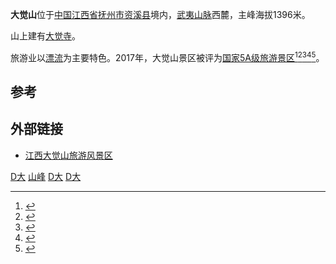 {{refimprove|time=2014-01-17T13:19:49+00:00}}
{{coord|27|41|43|N|117|11|49|E|display=title|scale:100000}}
'''大觉山'''位于[[中国|中国]][[江西省|江西省]][[抚州市|抚州市]][[资溪县|资溪县]]境内，[[武夷山脉|武夷山脉]]西麓，主峰海拔1396米。

山上建有[[大觉寺_(资溪)|大觉寺]]。

旅游业以[[泛舟|漂流]]为主要特色。2017年，大觉山景区被评为[[国家5A级旅游景区|国家5A级旅游景区]]<ref>{{Cite web|title=国家旅游局公示新一批5A景区 20家景区上榜（高清组图）【12】--旅游--人民网|url=http://travel.people.com.cn/n1/2017/0217/c41570-29088611-12.html|access-date=2021-07-13|work=人民网|archive-date=2021-07-13|archive-url=https://web.archive.org/web/20210713070506/http://travel.people.com.cn/n1/2017/0217/c41570-29088611-12.html|dead-url=no}}</ref><ref>{{Cite web|title=非遗常驻青州古城 活态传承演绎文风习习(组图)-中新网|url=http://www.chinanews.com/sh/2020/08-18/9267778.shtml|access-date=2021-07-13|work=中国新闻网|archive-date=2021-07-16|archive-url=https://web.archive.org/web/20210716095749/http://www.chinanews.com/sh/2020/08-18/9267778.shtml|dead-url=no}}</ref><ref>{{Cite web|title=游客人身财产安全事件频发 丽江古城被严重警告-中新网|url=http://www.chinanews.com/sh/2017/02-26/8159675.shtml|access-date=2021-07-13|work=中国新闻网|archive-date=2021-07-16|archive-url=https://web.archive.org/web/20210716100247/http://www.chinanews.com/sh/2017/02-26/8159675.shtml|dead-url=no}}</ref><ref>{{Cite web|title=国家旅游局公示　20家景区即将挂牌5A_科教_央视网(cctv.com)|url=http://kejiao.cctv.com/2017/02/17/ARTInDblKtEo4qQO1Sw9eAf3170217.shtml|access-date=2021-07-13|work=CCTV|archive-date=2021-07-17|archive-url=https://web.archive.org/web/20210717022345/http://kejiao.cctv.com/2017/02/17/ARTInDblKtEo4qQO1Sw9eAf3170217.shtml|dead-url=no}}</ref><ref>{{Cite web|title=国家旅游局公示新一批5A景区 20家上榜|url=https://china.huanqiu.com/article/9CaKrnK0BBU|access-date=2021-07-13|work=环球网|archive-date=2021-07-13|archive-url=https://web.archive.org/web/20210713070506/https://china.huanqiu.com/article/9CaKrnK0BBU|dead-url=no}}</ref>。

==参考==
{{reflist}}
==外部链接==
* [http://www.jxdjs.com/ 江西大觉山旅游风景区] {{Wayback|url=http://www.jxdjs.com/ |date=20210225155218 }}
{{国家5A级旅游景区}}
[[Category:资溪县|D大]]
[[Category:抚州地理|山峰]]
[[Category:武夷山脉|D大]]
[[Category:江西山峰|D大]]